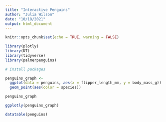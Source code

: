 ```yaml
---
title: "Interactive Penguins"
author: "Julia Wilson"
date: "10/18/2021"
output: html_document
---
```


```r
knitr::opts_chunk$set(echo = TRUE, warning = FALSE)

library(plotly)
library(DT)
library(tidyverse)
library(palmerpenguins)

# install packages 
```


```r
penguins_graph <- 
  ggplot(data = penguins, aes(x = flipper_length_mm, y = body_mass_g)) +
  geom_point(aes(color = species))

penguins_graph
```


```r
ggplotly(penguins_graph)
```

```r
datatable(penguins)
```











